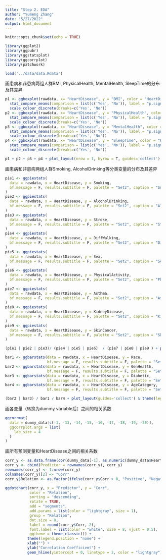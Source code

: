 ```yaml
---
title: "Step 2. EDA"
author: "Yumeng Zhang"
date: "5/27/2022"
output: html_document
---
```


```r
knitr::opts_chunk$set(echo = TRUE)
```

```r
library(ggplot2)
library(ggpubr)
library(ggstatsplot)
library(ggcorrplot)
library(patchwork)
```

```r
load('../data/data.Rdata')
```

画患病和非患病两组人群BMI, PhysicalHealth, MentalHealth, SleepTime的分布及其差异
```r
p1 <- ggboxplot(rawdata, x= "HeartDisease", y = "BMI", color = "HeartDisease") +
  stat_compare_means(comparison = list(c('Yes', 'No')), label = "p.signif") +
  scale_colour_discrete(breaks=c('Yes', 'No'))
p2 <- ggboxplot(rawdata, x= "HeartDisease", y = "PhysicalHealth", color = "HeartDisease") +
  stat_compare_means(comparison = list(c('Yes', 'No')), label = "p.signif") +
  scale_colour_discrete(breaks=c('Yes', 'No'))
p3 <- ggboxplot(rawdata, x= "HeartDisease", y = "MentalHealth", color = "HeartDisease") +
  stat_compare_means(comparison = list(c('Yes', 'No')), label = "p.signif") +
  scale_colour_discrete(breaks=c('Yes', 'No'))
p4 <- ggboxplot(rawdata, x= "HeartDisease", y = "SleepTime", color = "HeartDisease") +
  stat_compare_means(comparison = list(c('Yes', 'No')), label = "p.signif") +
  scale_colour_discrete(breaks=c('Yes', 'No'))
```

```r
p1 + p2 + p3 + p4 + plot_layout(nrow = 1, byrow = T, guides='collect') & theme(legend.position='top')
```

画患病和非患病两组人群Smoking, AlcoholDrinking等分类变量的分布及其差异
```r
pie1 <- ggpiestats(
  data = rawdata, x = HeartDisease, y = Smoking,
  bf.message = F, results.subtitle = F, palette = "Set2", caption = "Smoking"
)
pie2 <- ggpiestats(
  data = rawdata, x = HeartDisease, y = AlcoholDrinking,
  bf.message = F, results.subtitle = F, palette = "Set2", caption = "AlcoholDrinking"
)
pie3 <- ggpiestats(
  data = rawdata, x = HeartDisease, y = Stroke,
  bf.message = F, results.subtitle = F, palette = "Set2", caption = "Stroke"
)
pie4 <- ggpiestats(
  data = rawdata, x = HeartDisease, y = DiffWalking,
  bf.message = F, results.subtitle = F, palette = "Set2", caption = "DiffWalking"
)
pie5 <- ggpiestats(
  data = rawdata, x = HeartDisease, y = Sex,
  bf.message = F, results.subtitle = F, palette = "Set2", caption = "Sex"
)
pie6 <- ggpiestats(
  data = rawdata, x = HeartDisease, y = PhysicalActivity,
  bf.message = F, results.subtitle = F, palette = "Set2", caption = "PhysicalActivity"
)
pie7 <- ggpiestats(
  data = rawdata, x = HeartDisease, y = Asthma,
  bf.message = F, results.subtitle = F, palette = "Set2", caption = "Asthma"
)
pie8 <- ggpiestats(
  data = rawdata, x = HeartDisease, y = KidneyDisease,
  bf.message = F, results.subtitle = F, palette = "Set2", caption = "KidneyDisease"
)
pie9 <- ggpiestats(
  data = rawdata, x = HeartDisease, y = SkinCancer,
  bf.message = F, results.subtitle = F, palette = "Set2", caption = "SkinCancer"
)
```

```r
(pie1 | pie2 | pie3)/ (pie4 | pie5 | pie6)  / (pie7 | pie8 | pie9 ) + plot_layout(guides='collect') & theme(legend.position='top')
```

```r
bar1 <- ggbarstats(data = rawdata, x = HeartDisease, y = Race,
                   bf.message = F, results.subtitle = F, palette = "Set2")
bar2 <- ggbarstats(data = rawdata, x = HeartDisease, y = GenHealth,
                   bf.message = F, results.subtitle = F, palette = "Set2")
bar3 <- ggbarstats(data = rawdata, x = HeartDisease, y = Diabetic,
                   bf.message = F, results.subtitle = F, palette = "Set2")
bar4 <- ggbarstats(data = rawdata, x = HeartDisease, y = AgeCategory,
                   bf.message = F, results.subtitle = F, palette = "Set2")
```

```r
(bar2 | bar3) / bar1 / bar4 + plot_layout(guides='collect') & theme(legend.position='top')
```

画各变量（转换为dummy variable后）之间的相关系数
```r
ggcorrmat(
  data = dummy_data[c(-1, -13, -14, -15, -16, -17, -18, -19, -20)],
  ggcorrplot.args = list(
    lab_size = 4
  )
)
```

画所有预测变量和HeartDisease之间的相关系数
```r
corr_y <- as.data.frame(cor(dummy_data[-1], as.numeric(dummy_data$HeartDisease)))
corr_y <- cbind(Predictor = rownames(corr_y), corr_y)
rownames(corr_y) <- 1:nrow(corr_y)
colnames(corr_y)[2] <- "Corr"
corr_y$Relation <- as.factor(ifelse(corr_y$Corr > 0, "Positive", "Negative"))

ggdotchart(corr_y, x = "Predictor", y = "Corr",
           color = "Relation",                               
           sorting = "descending", 
           rotate = TRUE,
           add = "segments",                             
           add.params = list(color = "lightgray", size = 1), 
           group = "Relation",                               
           dot.size = 8,                              
           label = round(corr_y$Corr, 2),                       
           font.label = list(color = "white", size = 8, vjust = 0.5),
           ggtheme = theme_classic()) +
          theme(legend.position = "none") +
          xlab("") +
          ylab("Correlation Coefficient") +
          geom_hline(yintercept = 0, linetype = 2, color = "lightgray")
```


